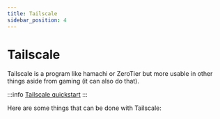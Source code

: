 ```yaml
---
title: Tailscale
sidebar_position: 4
---
```



# Tailscale
Tailscale is a program like hamachi or ZeroTier but more usable in other things aside from gaming (it can also do that).

:::info
[Tailscale quickstart](https://tailscale.com/kb/1017/install)
:::

Here are some things that can be done with Tailscale:

<DocCardList />

